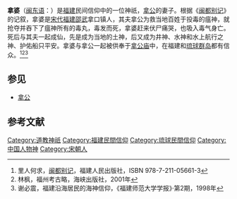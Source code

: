 '''拿婆'''（[[闽东语|闽东语]]：{{lang|cdo|Nā-bò̤}}）是[[福建|福建]]民间信仰中的一位神祇，[[拿公|拿公]]的妻子。根据《[[闽都别记|闽都别记]]》的记叙，拿婆是[[宋代|宋代]][[福建|福建]][[邵武|邵武]]拿口镇人，其夫拿公为救当地百姓于投毒的瘟神，就抢夺并吞下了瘟神所有的毒丸，毒发而死，拿婆赶来伏尸痛哭，也吸入毒气身亡。死后与其夫一起成仙，先是成为当地的土神，后又成为井神、水神和水上航行之神、护佑船只平安。拿婆与拿公一起被供奉于[[拿公庙|拿公庙]]中，在福建和[[琉球群岛|琉球群岛]]都有信众。<ref name="闽都别记">里人何求，[[闽都别记|闽都别记]]，福建人民出版社，ISBN 978-7-211-05661-3</ref><ref name="福州考古略">林枫，福州考古略，海峡出版社，2001年</ref><ref name="福建沿海居民的海神信仰">谢必震，福建沿海居民的海神信仰，《福建师范大学学报》·第2期，1998年</ref>

==参见==
*[[拿公|拿公]]

==参考文献==
<div class="references-small">
<references />
</div>
{{Taoism-stub}}

[[Category:道教神祇|Category:道教神祇]]
[[Category:福建民間信仰|Category:福建民間信仰]]
[[Category:琉球民間信仰|Category:琉球民間信仰]]
[[Category:中国人物神|Category:中国人物神]]
[[Category:宋朝人|Category:宋朝人]]